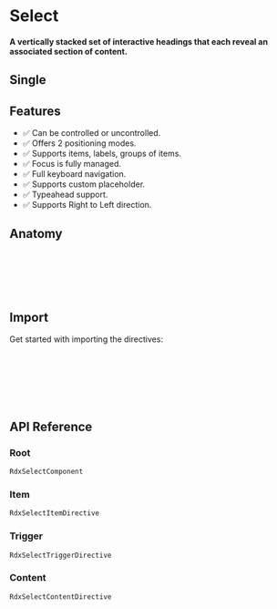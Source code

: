 
<Meta title="Primitives/Select" />

# Select

#### A vertically stacked set of interactive headings that each reveal an associated section of content.

## Single

<Canvas sourceState="hidden" of={SelectStories.Default} />

## Features

- ✅ Can be controlled or uncontrolled.
- ✅ Offers 2 positioning modes.
- ✅ Supports items, labels, groups of items.
- ✅ Focus is fully managed.
- ✅ Full keyboard navigation.
- ✅ Supports custom placeholder.
- ✅ Typeahead support.
- ✅ Supports Right to Left direction.

## Anatomy

```html
<div rdxSelectRoot>
    <div rdxSelectContent>
        <div rdxSelectItem></div>
    </div>
</div>
```

## Import

Get started with importing the directives:

```typescript
import {
  RdxAccordionRootDirective,
  RdxAccordionItemDirective,
  RdxAccordionTriggerDirective,
  RdxAccordionContentDirective
} from '@radix-ng/primitives/select';
```

## API Reference

### Root
`RdxSelectComponent`

<ArgTypes of={RdxSelectComponent} />

### Item
`RdxSelectItemDirective`

<ArgTypes of={RdxSelectItemDirective} />

### Trigger
`RdxSelectTriggerDirective`

<ArgTypes of={RdxSelectTriggerDirective} />

### Content
`RdxSelectContentDirective`

<ArgTypes of={RdxSelectContentDirective} />
